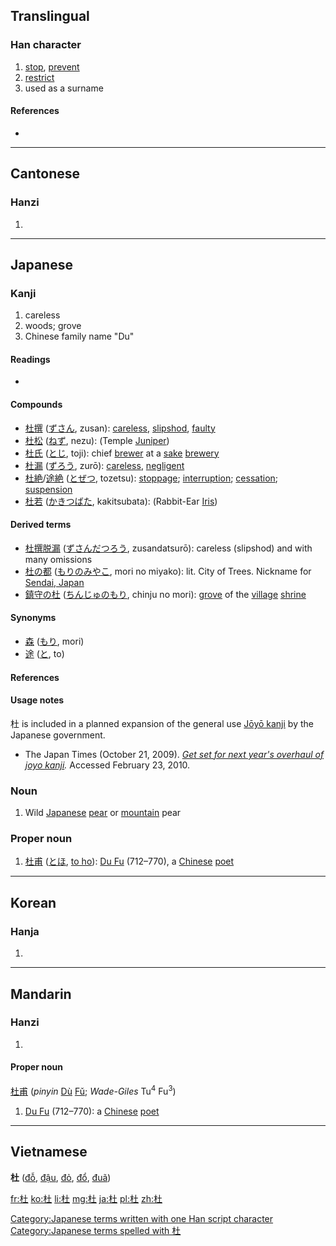 ==Translingual==

===Han character===
{{Han char|rn=75|rad=木|as=03|sn=7|four=4491<sub>0</sub>|canj=木土 (DG)}}

# [[stop]], [[prevent]]
# [[restrict]]
# used as a surname

====References====
* {{Han ref|kx=0512.090|dkj=14477|dj=0897.100|hdz=21157.020|uh=675C|ud=26460|bh=A7F9|bd=43001}}

----

==Cantonese==

===Hanzi===
{{yue-hanzi|jyut=|y=dou6}}

# {{defn|lang=yue|sort=木03}}

----

==Japanese==

===Kanji===
{{ja-kanji|grade=8|rs=木03}}

# careless
# woods; grove
# Chinese family name "Du"

====Readings====
* {{ja-readings|on=[[と]] (to)|goon=[[ず]] (zu)|kun=[[もり]] (mori), [[ふさぐ]] (fusagu), [[やまなし]] (yamanashi)}}

====Compounds====
* [[杜撰]] ([[ずさん]], zusan): [[careless]], [[slipshod]], [[faulty]]
* [[杜松]] ([[ねず]], nezu):{{taxlink|Juniperus rigida|species}} (Temple [[Juniper]])
* [[杜氏]] ([[とじ]], toji): chief [[brewer]] at a [[sake]] [[brewery]]
* [[杜漏]] ([[ずろう]], zurō): [[careless]], [[negligent]]
* [[杜絶]]/[[途絶]] ([[とぜつ]], tozetsu):  [[stoppage]]; [[interruption]]; [[cessation]]; [[suspension]]
* [[杜若]] ([[かきつばた]], kakitsubata): {{taxlink|Iris laevigata|species}} (Rabbit-Ear [[Iris]])

====Derived terms====
* [[杜撰脱漏 ]] ([[ずさんだつろう]], zusandatsurō): careless (slipshod) and with many omissions
* [[杜の都]] ([[もりのみやこ]], mori no miyako): lit. City of Trees. Nickname for [[w:Sendai, Japan|Sendai, Japan]]
* [[鎮守の杜]] ([[ちんじゅのもり]], chinju no mori): [[grove]] of the [[village]] [[shrine]]

====Synonyms====
* [[森]] ([[もり]], mori)
* [[途]] ([[と]], to)

====References====
{{ja-kref
|ku= 3746
|shift= 936d
|jis= 454E
|euc= C5CE
|skip= 1-4-3
|freq= 2062
|nelson= 2188
|newnelson= 2560
|halpern= 835
|kld= 559
|heisig= 2500
|tuttle= 4a3.1
}}

====Usage notes====
杜 is included in a planned expansion of the general use [[w:Jōyō kanji|Jōyō kanji]] by the Japanese government.
* The Japan Times (October 21, 2009). ''[http://www.kanjiclinic.com/kc99final.htm Get set for next year's overhaul of joyo kanji].'' Accessed February 23, 2010.

===Noun===
{{ja-noun|k|hira=やまなし|rom=yamanashi}}

# Wild [[Japanese]] [[pear]] or [[mountain]] pear

===Proper noun===
{{ja-pos|k|proper|hira=と|rom=to}}

# [[杜甫]] ([[とほ]], [[to ho]]): [[w:Du Fu|Du Fu]] (712–770), a [[Chinese]] [[poet]]

[[Category:Japanese terms written with one Han script character]]
[[Category:Japanese terms spelled with 杜]]
----

==Korean==

===Hanja===
{{ko-hanja|hangeul=두|eumhun=|rv=du|mr=tu|y=twu}}

# {{defn|lang=ko|sort=木03}}

----

==Mandarin==

===Hanzi===
{{cmn-hanzi|pin=[[dù]] ([[du4]])|wg=tu<sup>4</sup>}}

# {{defn|lang=cmn|sort=木03}}

====Proper noun====
[[杜甫]] (''pinyin'' [[dù|Dù]] [[fǔ|Fǔ]]; ''Wade-Giles'' Tu<sup>4</sup> Fu<sup>3</sup>)
# [[w:Du Fu|Du Fu]] (712–770): a [[Chinese]] [[poet]]

----

==Vietnamese==
'''杜''' ([[đỗ]], [[đậu]], [[đỏ]], [[đổ]], [[đuã]])

[[fr:杜]]
[[ko:杜]]
[[li:杜]]
[[mg:杜]]
[[ja:杜]]
[[pl:杜]]
[[zh:杜]]